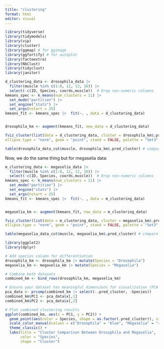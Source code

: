 ```yaml
---
title: "clustering"
format: html
editor: visual
---
```


```r
library(tidyverse)
library(tidymodels)
library(vip)
library(cluster)
library(ggmap) # for ggimage
library(ggfortify) # for autoplot
library(factoextra)
library(NbClust)
library(tidyclust)
library(janitor)
```

```r
d_clustering_data <- drosophila_data |> 
  filter(muscle %in% c(1:8, 12, 13, 16)) |>
  select(-c(ID, Species, coords,muscle))  # Drop non-numeric columns
kmeans_spec <- k_means(num_clusters = 11) |>
  set_mode("partition") |>
  set_engine("stats") |>
  set_args(nstart = 25)
kmeans_fit <- kmeans_spec |>  fit(~. , data = d_clustering_data)


drosophila_km <- augment(kmeans_fit, new_data = d_clustering_data) 

fviz_cluster(list(data = d_clustering_data, cluster = drosophila_km$.pred_cluster),
ellipse.type = "norm", geom = "point", stand = FALSE, palette = "Set3", ggtheme = theme_classic())

table(drosophila_data_cut$muscle, drosophila_km$.pred_cluster) # compare the clustering labels with the species
```

Now, we do the same thing but for megaselia data:

```r
m_clustering_data <- megaselia_data |> 
  filter(muscle %in% c(1:8, 12, 13, 16)) |>
  select(-c(ID, Species, coords,muscle))  # Drop non-numeric columns
kmeans_spec <- k_means(num_clusters = 11) |>
  set_mode("partition") |>
  set_engine("stats") |>
  set_args(nstart = 25)
kmeans_fit <- kmeans_spec |>  fit(~. , data = m_clustering_data)


megaselia_km <- augment(kmeans_fit, new_data = m_clustering_data) 

fviz_cluster(list(data = m_clustering_data, cluster = megaselia_km$.pred_cluster),
ellipse.type = "norm", geom = "point", stand = FALSE, palette = "Set3", ggtheme = theme_classic())

table(megaselia_data_cut$muscle, megaselia_km$.pred_cluster) # compare the clustering labels with the species
```

```r
library(ggplot2)
library(dplyr)

# Add species column for differentiation
drosophila_km <- drosophila_km |> mutate(Species = "Drosophila")
megaselia_km <- megaselia_km |> mutate(Species = "Megaselia")

# Combine both datasets
combined_km <- bind_rows(drosophila_km, megaselia_km)

# Ensure your dataset has meaningful dimensions for visualization (PCA recommended)
pca_data <- prcomp(combined_km |> select(-.pred_cluster, -Species))
combined_km$PC1 <- pca_data$x[,1]
combined_km$PC2 <- pca_data$x[,2]

# Plot combined clustering results
ggplot(combined_km, aes(x = PC1, y = PC2)) +
  geom_point(aes(color = Species, shape = as.factor(.pred_cluster)), size = 3, alpha = 0.7) +
  scale_color_manual(values = c("Drosophila" = "blue", "Megaselia" = "red")) + # Adjust colors
  theme_classic() +
  labs(title = "Cluster Comparison Between Drosophila and Megaselia",
       color = "Species",
       shape = "Cluster")
```
